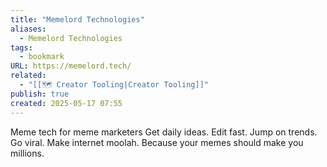 ```yaml
---
title: "Memelord Technologies"
aliases:
  - Memelord Technologies
tags:
  - bookmark
URL: https://memelord.tech/
related:
  - "[[🗺️ Creator Tooling|Creator Tooling]]"
publish: true
created: 2025-05-17 07:55
---
```




Meme tech for meme marketers
Get daily ideas. Edit fast. Jump on trends. Go viral. Make internet moolah. Because your memes should make you millions.